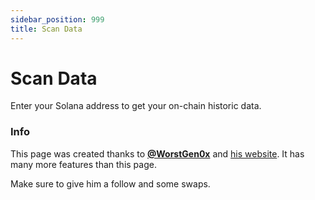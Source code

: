 ```yaml
---
sidebar_position: 999
title: Scan Data
---
```



# Scan Data

Enter your Solana address to get your on-chain historic data.

<ScanData />

### Info

This page was created thanks to [**@WorstGen0x**](https://x.com/WorstGen0x) and [his website](https://worstgen.github.io/Pond0x-Data-Hub/). It has many more features than this page.

Make sure to give him a follow and some swaps.

<FallbackImage
  data="WorstGen0x"
  refc="KLfc17WAJMCEuSPpZkcYFqNuPCEUDbPW9ojMmmXeaexVRYtMM4X9sDg2114p"
/>
